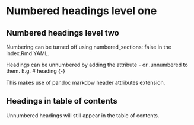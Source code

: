 # Numbered headings level one

## Numbered headings level two

Numbering can be turned off using numbered_sections: false in the index.Rmd YAML.

Headings can be unnumbered by adding the attribute - or .unnumbered to them.
E.g. 
# heading {-}

This makes use of pandoc markdow header attributes extension.

## Headings in table of contents

Unnumbered headings will still appear in the table of contents.